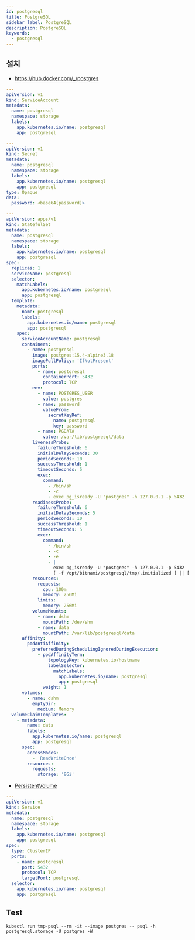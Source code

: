 ```yaml
---
id: postgresql
title: PostgreSQL
sidebar_label: PostgreSQL
description: PostgreSQL
keywords:
  - postgresql
---
```


## 설치

- https://hub.docker.com/_/postgres

```yaml
---
apiVersion: v1
kind: ServiceAccount
metadata:
  name: postgresql
  namespace: storage
  labels:
    app.kubernetes.io/name: postgresql
    app: postgresql
```

```yaml
---
apiVersion: v1
kind: Secret
metadata:
  name: postgresql
  namespace: storage
  labels:
    app.kubernetes.io/name: postgresql
    app: postgresql
type: Opaque
data:
  password: <base64(password)>
```

```yaml
---
apiVersion: apps/v1
kind: StatefulSet
metadata:
  name: postgresql
  namespace: storage
  labels:
    app.kubernetes.io/name: postgresql
    app: postgresql
spec:
  replicas: 1
  serviceName: postgresql
  selector:
    matchLabels:
      app.kubernetes.io/name: postgresql
      app: postgresql
  template:
    metadata:
      name: postgresql
      labels:
        app.kubernetes.io/name: postgresql
        app: postgresql
    spec:
      serviceAccountName: postgresql
      containers:
        - name: postgresql
          image: postgres:15.4-alpine3.18
          imagePullPolicy: 'IfNotPresent'
          ports:
            - name: postgresql
              containerPort: 5432
              protocol: TCP
          env:
            - name: POSTGRES_USER
              value: postgres
            - name: password
              valueFrom:
                secretKeyRef:
                  name: postgresql
                  key: password
            - name: PGDATA
              value: /var/lib/postgresql/data
          livenessProbe:
            failureThreshold: 6
            initialDelaySeconds: 30
            periodSeconds: 10
            successThreshold: 1
            timeoutSeconds: 5
            exec:
              command:
                - /bin/sh
                - -c
                - exec pg_isready -U "postgres" -h 127.0.0.1 -p 5432
          readinessProbe:
            failureThreshold: 6
            initialDelaySeconds: 5
            periodSeconds: 10
            successThreshold: 1
            timeoutSeconds: 5
            exec:
              command:
                - /bin/sh
                - -c
                - -e
                - |
                  exec pg_isready -U "postgres" -h 127.0.0.1 -p 5432
                  [ -f /opt/bitnami/postgresql/tmp/.initialized ] || [ -f /bitnami/postgresql/.initialized ]
          resources:
            requests:
              cpu: 100m
              memory: 256Mi
            limits:
              memory: 256Mi
          volumeMounts:
            - name: dshm
              mountPath: /dev/shm
            - name: data
              mountPath: /var/lib/postgresql/data
      affinity:
        podAntiAffinity:
          preferredDuringSchedulingIgnoredDuringExecution:
            - podAffinityTerm:
                topologyKey: kubernetes.io/hostname
                labelSelector:
                  matchLabels:
                    app.kubernetes.io/name: postgresql
                    app: postgresql
              weight: 1
      volumes:
        - name: dshm
          emptyDir:
            medium: Memory
  volumeClaimTemplates:
    - metadata:
        name: data
        labels:
          app.kubernetes.io/name: postgresql
          app: postgresql
      spec:
        accessModes:
          - 'ReadWriteOnce'
        resources:
          requests:
            storage: '8Gi'
```

- [PersistentVolume](/docs/mlops/mlops/kubernetes/persistent-volume)

```yaml
---
apiVersion: v1
kind: Service
metadata:
  name: postgresql
  namespace: storage
  labels:
    app.kubernetes.io/name: postgresql
    app: postgresql
spec:
  type: ClusterIP
  ports:
    - name: postgresql
      port: 5432
      protocol: TCP
      targetPort: postgresql
  selector:
    app.kubernetes.io/name: postgresql
    app: postgresql
```

## Test

```shell
kubectl run tmp-psql --rm -it --image postgres -- psql -h postgresql.storage -U postgres -W
```
